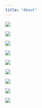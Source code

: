 ```yaml
---
title: "About"
---
```


![](/assets/img/VCA-1947-.jpg)

![](/assets/img/VCA-1948-.jpg)

![](/assets/img/VCA-1949-.jpg)

![](/assets/img/VCA-1950-.jpg)

![](/assets/img/VCA-1954.jpg)

![](/assets/img/VCA-1955.jpg)

![](/assets/img/VCA-1965.jpg)

![](/assets/img/VCA-1966.jpg)

![](/assets/img/VCA-1970-.jpg)